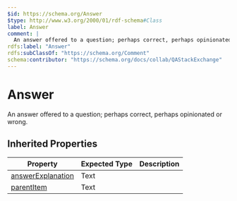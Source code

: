 ```yaml
---
$id: https://schema.org/Answer
$type: http://www.w3.org/2000/01/rdf-schema#Class
label: Answer
comment: |
  An answer offered to a question; perhaps correct, perhaps opinionated or wrong.
rdfs:label: "Answer"
rdfs:subClassOf: "https://schema.org/Comment"
schema:contributor: "https://schema.org/docs/collab/QAStackExchange"
---
```


# Answer

An answer offered to a question; perhaps correct, perhaps opinionated or wrong.

## Inherited Properties

| Property | Expected Type | Description |
| --- | --- | --- |
| [answerExplanation](https://schema.org/answerExplanation) | Text |  |
| [parentItem](https://schema.org/parentItem) | Text |  |

